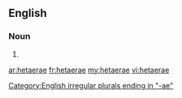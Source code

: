 {{also|hetæræ}}
==English==

===Noun===
{{infl|en}}

# {{plural of|hetaera}}

[[Category:English irregular plurals ending in "-ae"]]
[[ar:hetaerae]]
[[fr:hetaerae]]
[[my:hetaerae]]
[[vi:hetaerae]]